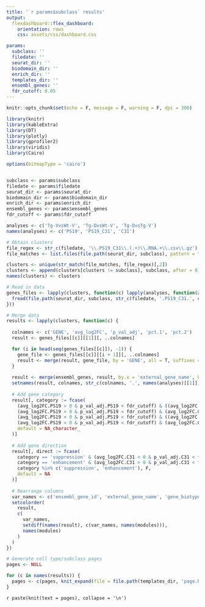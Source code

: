 ```yaml
---
title: '`r params$subclass` results'
output: 
  flexdashboard::flex_dashboard:
    orientation: rows
    css: assets/css/dashboard.css

params:
  subclass: ''
  filedate: ''
  seurat_dir: ''
  biodomain_dir: ''
  enrich_dir: ''
  templates_dir: ''
  ensembl_genes: ''
  fdr_cutoff: 0.05
---
```


```r
knitr::opts_chunk$set(echo = F, message = F, warning = F, dpi = 300)

library(knitr)
library(kableExtra)
library(DT)
library(plotly)
library(gprofiler2)
library(viridis)
library(Cairo)

options(bitmapType = 'cairo')


subclass <- params$subclass
filedate <- params$filedate
seurat_dir <- params$seurat_dir
biodomain_dir <- params$biodomain_dir
enrich_dir <- params$enrich_dir
ensembl_genes <- params$ensembl_genes
fdr_cutoff <- params$fdr_cutoff
```

```r
analyses <- c('Tg-VvsWt-V', 'Tg-DvsWt-V', 'Tg-DvsTg-V')
names(analyses) <- c('PS19', 'PS19_C31', 'C31')

# Obtain clusters
file_regex <- str_c(filedate, '\\.PS19_C31\\.(.+)\\.RNA.+\\.csv\\.gz')
file_matches <- list.files(file.path(seurat_dir, subclass), pattern = file_regex)

clusters <- unique(str_match(file_matches, file_regex)[,2])
clusters <- append(clusters[clusters != subclass], subclass, after = 0)  # order subclass before clusters
names(clusters) <- clusters

# Read in data
genes_files <- lapply(clusters, function(c) lapply(analyses, function(a) {
  fread(file.path(seurat_dir, subclass, str_c(filedate, '.PS19_C31.', c, '.RNA.', a, '.csv.gz')))
}))

# Merge data
results <- lapply(clusters, function(c) {
  
  colnames <- c('GENE', 'avg_log2FC', 'p_val_adj', 'pct.1', 'pct.2')
  result <- genes_files[[c]][[1]][, ..colnames]

  for (i in head(seq(genes_files[[c]]), -1)) {
    gene_file <- genes_files[[c]][[i + 1]][, ..colnames]
    result <- merge(result, gene_file, by = 'GENE', all = T, suffixes = c('', str_c('.', names(analyses)[[i + 1]])))
  }
  
  result <- merge(ensembl_genes, result, by.x = 'external_gene_name', by.y = 'GENE')
  setnames(result, colnames, str_c(colnames, '.', names(analyses)[[1]]), skip_absent = T)
  
  # Add gene category
  result[, category := fcase(
  	(avg_log2FC.PS19 > 0 & p_val_adj.PS19 < fdr_cutoff) & ((avg_log2FC.PS19_C31 < 0 & p_val_adj.PS19_C31 < fdr_cutoff) | (avg_log2FC.C31 < 0 & p_val_adj.C31 < fdr_cutoff)), 'suppression',
  	(avg_log2FC.PS19 > 0 & p_val_adj.PS19 < fdr_cutoff) & (avg_log2FC.C31 > 0 & p_val_adj.C31 < fdr_cutoff), 'compensatory enhancement',
  	(avg_log2FC.PS19 < 0 & p_val_adj.PS19 < fdr_cutoff) & ((avg_log2FC.PS19_C31 > 0 & p_val_adj.PS19_C31 < fdr_cutoff) | (avg_log2FC.C31 > 0 & p_val_adj.C31 < fdr_cutoff)), 'enhancement',
  	(avg_log2FC.PS19 < 0 & p_val_adj.PS19 < fdr_cutoff) & (avg_log2FC.C31 < 0 & p_val_adj.C31 < fdr_cutoff), 'compensatory suppression',
  	default = NA_character_
  )]
  
  # Add gene direction
  result[, direct := fcase(
    category == 'suppression' & (avg_log2FC.C31 < 0 & p_val_adj.C31 < fdr_cutoff), T,
    category == 'enhancement' & (avg_log2FC.C31 > 0 & p_val_adj.C31 < fdr_cutoff), T,
    category %in% c('suppression', 'enhancement'), F,
    default = NA
  )]
  
  # Rearrange columns
  var_names <- c('ensembl_gene_id', 'external_gene_name', 'gene_biotype', 'chromosome_name', 'category', 'direct')
  setcolorder(
    result, 
    c(
      var_names,
      setdiff(names(result), c(var_names, names(modules))),
      names(modules)
    )
  )
})
```

```r
# Generate cell type/subclass pages
pages <- NULL

for (c in names(results)) {
  pages <- c(pages, knit_expand(file = file.path(templates_dir, 'page.Rmd')))
}
```

`r paste(knit(text = pages), collapse = '\n')`
